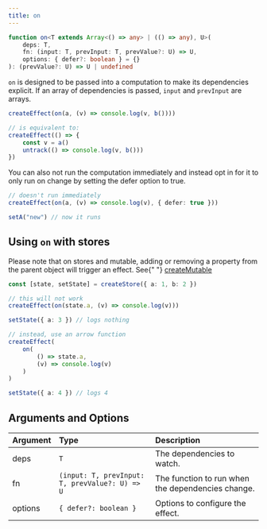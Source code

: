 ```yaml
---
title: on
---
```


```ts
function on<T extends Array<() => any> | (() => any), U>(
	deps: T,
	fn: (input: T, prevInput: T, prevValue?: U) => U,
	options: { defer?: boolean } = {}
): (prevValue?: U) => U | undefined

```

`on` is designed to be passed into a computation to make its dependencies explicit.
If an array of dependencies is passed, `input` and `prevInput` are arrays.

```ts
createEffect(on(a, (v) => console.log(v, b())))

// is equivalent to:
createEffect(() => {
	const v = a()
	untrack(() => console.log(v, b()))
})
```

You can also not run the computation immediately and instead opt in for it to only run on change by setting the defer option to true.

```ts
// doesn't run immediately
createEffect(on(a, (v) => console.log(v), { defer: true }))

setA("new") // now it runs
```

## Using `on` with stores

<Callout>
	Please note that on stores and mutable, adding or removing a property from the
	parent object will trigger an effect. See{" "}
	<a href="/reference/stores/store-utilities#createmutable">
		createMutable
	</a>
</Callout>

```ts
const [state, setState] = createStore({ a: 1, b: 2 })

// this will not work
createEffect(on(state.a, (v) => console.log(v)))

setState({ a: 3 }) // logs nothing

// instead, use an arrow function
createEffect(
	on(
		() => state.a,
		(v) => console.log(v)
	)
)

setState({ a: 4 }) // logs 4
```

## Arguments and Options

| Argument | Type                                           | Description                                       |
| :------- | :--------------------------------------------- | :------------------------------------------------ |
| deps     | `T`                                            | The dependencies to watch.                        |
| fn       | `(input: T, prevInput: T, prevValue?: U) => U` | The function to run when the dependencies change. |
| options  | `{ defer?: boolean }`                          | Options to configure the effect.                  |
